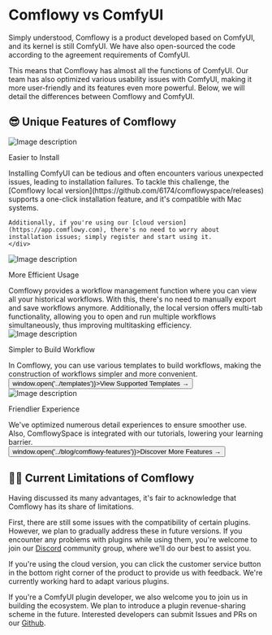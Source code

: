 # Comflowy vs ComfyUI


Simply understood, Comflowy is a product developed based on ComfyUI, and its kernel is still ComfyUI. We have also open-sourced the code according to the agreement requirements of ComfyUI.

This means that Comflowy has almost all the functions of ComfyUI. Our team has also optimized various usability issues with ComfyUI, making it more user-friendly and its features even more powerful. Below, we will detail the differences between Comflowy and ComfyUI.

## 😎 Unique Features of Comflowy

<div className="mt-8 md:flex sm:flex min-[640px]:flex-row">
  <img src="/space/bootstrap.png" alt="Image description" className="md:w-2/5 sm:w-2/5 max-[640px]:1/5"/>
  <div className="md:ml-4 sm:ml-4 max-[640px]:ml-0 max-[640px]:mt-4">
    <p className="mt-4 text-2xl font-bold">Easier to Install</p>
    <div className="mt-4">
    Installing ComfyUI can be tedious and often encounters various unexpected issues, leading to installation failures. To tackle this challenge, the [Comflowy local version](https://github.com/6174/comflowyspace/releases) supports a one-click installation feature, and it's compatible with Mac systems.
    
    Additionally, if you're using our [cloud version](https://app.comflowy.com), there's no need to worry about installation issues; simply register and start using it.
    </div>
  </div>
</div>

<div className="mt-8 md:flex sm:flex min-[640px]:flex-row">
  <img src="/index/004.png" alt="Image description" className="md:w-2/5 sm:w-2/5 max-[640px]:1/5 md:order-last sm:order-last max-[640px]:order-first" />
  <div className="md:mr-4 sm:mr-4 max-[640px]:mr-0 max-[640px]:mt-4">
    <p className="mt-4 text-2xl font-bold">More Efficient Usage</p>
    <div className="mt-4">
    Comflowy provides a workflow management function where you can view all your historical workflows. With this, there's no need to manually export and save workflows anymore. Additionally, the local version offers multi-tab functionality, allowing you to open and run multiple workflows simultaneously, thus improving multitasking efficiency.
    <br/>
    </div>
  </div>
</div>

<div className="mt-8 md:flex sm:flex min-[640px]:flex-row">
  <img src="/space/template.png" alt="Image description" className="md:w-2/5 sm:w-2/5 max-[640px]:1/5"/>
  <div className="md:ml-4 sm:ml-4 max-[640px]:ml-0 max-[640px]:mt-4">
    <p className="mt-4 text-2xl font-bold">Simpler to Build Workflow</p>
    <div className="mt-4">
    In Comflowy, you can use various templates to build workflows, making the construction of workflows simpler and more convenient.  
    <br/>
    <button className="text-sm font-semibold hover:text-blue-600" onClick={() => window.open('../templates')}>View Supported Templates →</button>
    </div>
  </div>
</div>

<div className="mt-8 md:flex sm:flex min-[640px]:flex-row">
  <img src="/space/ux.png" alt="Image description" className="md:w-2/5 sm:w-2/5 max-[640px]:1/5 md:order-last sm:order-last max-[640px]:order-first" />
  <div className="md:mr-4 sm:mr-4 max-[640px]:mr-0 max-[640px]:mt-4">
    <p className="mt-4 text-2xl font-bold">Friendlier Experience</p>
    <div className="mt-4">
    We've optimized numerous detail experiences to ensure smoother use. Also, ComflowySpace is integrated with our tutorials, lowering your learning barrier.  
    <br/>
    <button className="text-sm font-semibold hover:text-blue-600" onClick={() => window.open('../blog/comflowy-features')}>Discover More Features →</button>
    </div>
  </div>
</div>


## 😮‍💨 Current Limitations of Comflowy

Having discussed its many advantages, it's fair to acknowledge that Comflowy has its share of limitations.

First, there are still some issues with the compatibility of certain plugins. However, we plan to gradually address these in future versions. If you encounter any problems with plugins while using them, you're welcome to join our [Discord](https://discord.gg/cj623WvcVx) community group, where we'll do our best to assist you.

If you're using the cloud version, you can click the customer service button in the bottom right corner of the product to provide us with feedback. We're currently working hard to adapt various plugins.

If you're a ComfyUI plugin developer, we also welcome you to join us in building the ecosystem. We plan to introduce a plugin revenue-sharing scheme in the future. Interested developers can submit Issues and PRs on our [Github](https://github.com/6174/comflowyspace/).
